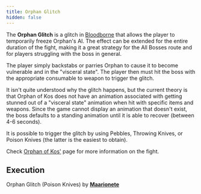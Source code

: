 ```yaml
---
title: Orphan Glitch
hidden: false
---
```



The **Orphan Glitch** is a glitch in [Bloodborne](/bloodborne) that allows the player to temporarily freeze Orphan's AI. The effect can be extended for the entire duration of the fight, making it a great strategy for the All Bosses route and for players struggling with the boss in general.

The player simply backstabs or parries Orphan to cause it to become vulnerable and in the "visceral state". The player then must hit the boss with the appropriate consumable to weapon to trigger the glitch.

It isn't quite understood why the glitch happens, but the current theory is that Orphan of Kos does not have an animation associated with getting stunned out of a "visceral state" animation when hit with specific items and weapons. Since the game cannot display an animation that doesn't exist, the boss defaults to a standing animation until it is able to recover (between 4-6 seconds).

It is possible to trigger the glitch by using Pebbles, Throwing Knives, or Poison Knives (the latter is the easiest to obtain).

Check [Orphan of Kos'](/bloodborne/orphan-of-kos) page for more information on the fight.

## Execution

Orphan Glitch (Poison Knives) by [**Maarionete**](https://www.twitch.tv/maarionete)

<YouTube id="https://youtube.com/watch?v=9PgL2EtbLC8" />